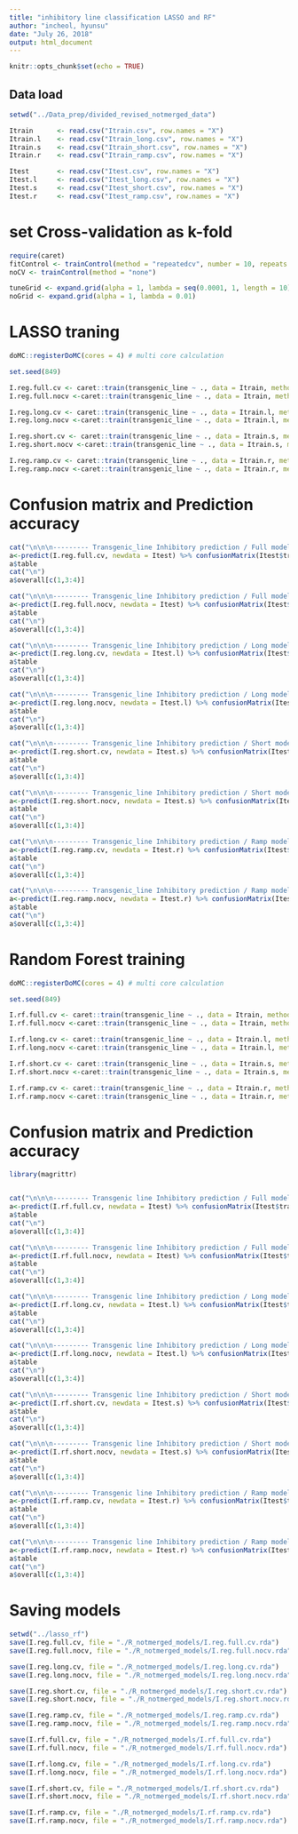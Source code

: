 ```yaml
---
title: "inhibitory line classification LASSO and RF"
author: "incheol, hyunsu"
date: "July 26, 2018"
output: html_document
---
```


```r
knitr::opts_chunk$set(echo = TRUE)
```

## Data load

```r
setwd("../Data_prep/divided_revised_notmerged_data")

Itrain		<- read.csv("Itrain.csv", row.names = "X")
Itrain.l	<- read.csv("Itrain_long.csv", row.names = "X")
Itrain.s	<- read.csv("Itrain_short.csv", row.names = "X")
Itrain.r	<- read.csv("Itrain_ramp.csv", row.names = "X")

Itest		<- read.csv("Itest.csv", row.names = "X")
Itest.l		<- read.csv("Itest_long.csv", row.names = "X")
Itest.s		<- read.csv("Itest_short.csv", row.names = "X")
Itest.r		<- read.csv("Itest_ramp.csv", row.names = "X")
```


# set Cross-validation as k-fold
```r
require(caret)
fitControl <- trainControl(method = "repeatedcv", number = 10, repeats = 5)
noCV <- trainControl(method = "none")

tuneGrid <- expand.grid(alpha = 1, lambda = seq(0.0001, 1, length = 10))
noGrid <- expand.grid(alpha = 1, lambda = 0.01)
```

# LASSO traning
```r
doMC::registerDoMC(cores = 4) # multi core calculation

set.seed(849)

I.reg.full.cv <- caret::train(transgenic_line ~ ., data = Itrain, method = "glmnet", trControl = fitControl, tuneGrid = tuneGrid)
I.reg.full.nocv <-caret::train(transgenic_line ~ ., data = Itrain, method = "glmnet", trControl = noCV, tuneGrid = noGrid)

I.reg.long.cv <- caret::train(transgenic_line ~ ., data = Itrain.l, method = "glmnet", trControl = fitControl, tuneGrid = tuneGrid)
I.reg.long.nocv <-caret::train(transgenic_line ~ ., data = Itrain.l, method = "glmnet", trControl = noCV, tuneGrid = noGrid)

I.reg.short.cv <- caret::train(transgenic_line ~ ., data = Itrain.s, method = "glmnet", trControl = fitControl, tuneGrid = tuneGrid)
I.reg.short.nocv <-caret::train(transgenic_line ~ ., data = Itrain.s, method = "glmnet", trControl = noCV, tuneGrid = noGrid)

I.reg.ramp.cv <- caret::train(transgenic_line ~ ., data = Itrain.r, method = "glmnet", trControl = fitControl, tuneGrid = tuneGrid)
I.reg.ramp.nocv <-caret::train(transgenic_line ~ ., data = Itrain.r, method = "glmnet", trControl = noCV, tuneGrid = noGrid)
```

# Confusion matrix and Prediction accuracy
```r


cat("\n\n\n--------- Transgenic_line Inhibitory prediction / Full model / LASSO with CV ----------\n")
a<-predict(I.reg.full.cv, newdata = Itest) %>% confusionMatrix(Itest$transgenic_line)
a$table
cat("\n")
a$overall[c(1,3:4)]

cat("\n\n\n--------- Transgenic_line Inhibitory prediction / Full model / LASSO without CV ----------\n")
a<-predict(I.reg.full.nocv, newdata = Itest) %>% confusionMatrix(Itest$transgenic_line)
a$table
cat("\n")
a$overall[c(1,3:4)]

cat("\n\n\n--------- Transgenic_line Inhibitory prediction / Long model / LASSO with CV ----------\n")
a<-predict(I.reg.long.cv, newdata = Itest.l) %>% confusionMatrix(Itest$transgenic_line)
a$table
cat("\n")
a$overall[c(1,3:4)]

cat("\n\n\n--------- Transgenic_line Inhibitory prediction / Long model / LASSO without CV ----------\n")
a<-predict(I.reg.long.nocv, newdata = Itest.l) %>% confusionMatrix(Itest$transgenic_line)
a$table
cat("\n")
a$overall[c(1,3:4)]

cat("\n\n\n--------- Transgenic_line Inhibitory prediction / Short model / LASSO with CV ----------\n")
a<-predict(I.reg.short.cv, newdata = Itest.s) %>% confusionMatrix(Itest$transgenic_line)
a$table
cat("\n")
a$overall[c(1,3:4)]

cat("\n\n\n--------- Transgenic_line Inhibitory prediction / Short model / LASSO without CV ----------\n")
a<-predict(I.reg.short.nocv, newdata = Itest.s) %>% confusionMatrix(Itest$transgenic_line)
a$table
cat("\n")
a$overall[c(1,3:4)]

cat("\n\n\n--------- Transgenic_line Inhibitory prediction / Ramp model / LASSO with CV ----------\n")
a<-predict(I.reg.ramp.cv, newdata = Itest.r) %>% confusionMatrix(Itest$transgenic_line)
a$table
cat("\n")
a$overall[c(1,3:4)]

cat("\n\n\n--------- Transgenic_line Inhibitory prediction / Ramp model / LASSO without CV ----------\n")
a<-predict(I.reg.ramp.nocv, newdata = Itest.r) %>% confusionMatrix(Itest$transgenic_line)
a$table
cat("\n")
a$overall[c(1,3:4)]


```


# Random Forest training
```r
doMC::registerDoMC(cores = 4) # multi core calculation

set.seed(849)

I.rf.full.cv <- caret::train(transgenic_line ~ ., data = Itrain, method = "rf", trControl = fitControl)
I.rf.full.nocv <-caret::train(transgenic_line ~ ., data = Itrain, method = "rf", trControl = noCV)

I.rf.long.cv <- caret::train(transgenic_line ~ ., data = Itrain.l, method = "rf", trControl = fitControl)
I.rf.long.nocv <-caret::train(transgenic_line ~ ., data = Itrain.l, method = "rf", trControl = noCV)

I.rf.short.cv <- caret::train(transgenic_line ~ ., data = Itrain.s, method = "rf", trControl = fitControl)
I.rf.short.nocv <-caret::train(transgenic_line ~ ., data = Itrain.s, method = "rf", trControl = noCV)

I.rf.ramp.cv <- caret::train(transgenic_line ~ ., data = Itrain.r, method = "rf", trControl = fitControl)
I.rf.ramp.nocv <-caret::train(transgenic_line ~ ., data = Itrain.r, method = "rf", trControl = noCV)

```


# Confusion matrix and Prediction accuracy
```r
library(magrittr)


cat("\n\n\n--------- Transgenic line Inhibitory prediction / Full model / RANDOM FOREST with CV ----------\n")
a<-predict(I.rf.full.cv, newdata = Itest) %>% confusionMatrix(Itest$transgenic_line)
a$table
cat("\n")
a$overall[c(1,3:4)]

cat("\n\n\n--------- Transgenic line Inhibitory prediction / Full model / RANDOM FOREST without CV ----------\n")
a<-predict(I.rf.full.nocv, newdata = Itest) %>% confusionMatrix(Itest$transgenic_line)
a$table
cat("\n")
a$overall[c(1,3:4)]

cat("\n\n\n--------- Transgenic line Inhibitory prediction / Long model / RANDOM FOREST with CV ----------\n")
a<-predict(I.rf.long.cv, newdata = Itest.l) %>% confusionMatrix(Itest$transgenic_line)
a$table
cat("\n")
a$overall[c(1,3:4)]

cat("\n\n\n--------- Transgenic line Inhibitory prediction / Long model / RANDOM FOREST without CV ----------\n")
a<-predict(I.rf.long.nocv, newdata = Itest.l) %>% confusionMatrix(Itest$transgenic_line)
a$table
cat("\n")
a$overall[c(1,3:4)]

cat("\n\n\n--------- Transgenic line Inhibitory prediction / Short model / RANDOM FOREST with CV ----------\n")
a<-predict(I.rf.short.cv, newdata = Itest.s) %>% confusionMatrix(Itest$transgenic_line)
a$table
cat("\n")
a$overall[c(1,3:4)]

cat("\n\n\n--------- Transgenic line Inhibitory prediction / Short model / RANDOM FOREST without CV ----------\n")
a<-predict(I.rf.short.nocv, newdata = Itest.s) %>% confusionMatrix(Itest$transgenic_line)
a$table
cat("\n")
a$overall[c(1,3:4)]

cat("\n\n\n--------- Transgenic line Inhibitory prediction / Ramp model / RANDOM FOREST with CV ----------\n")
a<-predict(I.rf.ramp.cv, newdata = Itest.r) %>% confusionMatrix(Itest$transgenic_line)
a$table
cat("\n")
a$overall[c(1,3:4)]

cat("\n\n\n--------- Transgenic line Inhibitory prediction / Ramp model / RANDOM FOREST without CV ----------\n")
a<-predict(I.rf.ramp.nocv, newdata = Itest.r) %>% confusionMatrix(Itest$transgenic_line)
a$table
cat("\n")
a$overall[c(1,3:4)]
```

# Saving models
```r
setwd("../lasso_rf")
save(I.reg.full.cv, file = "./R_notmerged_models/I.reg.full.cv.rda")
save(I.reg.full.nocv, file = "./R_notmerged_models/I.reg.full.nocv.rda")

save(I.reg.long.cv, file = "./R_notmerged_models/I.reg.long.cv.rda")
save(I.reg.long.nocv, file = "./R_notmerged_models/I.reg.long.nocv.rda")

save(I.reg.short.cv, file = "./R_notmerged_models/I.reg.short.cv.rda")
save(I.reg.short.nocv, file = "./R_notmerged_models/I.reg.short.nocv.rda")

save(I.reg.ramp.cv, file = "./R_notmerged_models/I.reg.ramp.cv.rda")
save(I.reg.ramp.nocv, file = "./R_notmerged_models/I.reg.ramp.nocv.rda")

save(I.rf.full.cv, file = "./R_notmerged_models/I.rf.full.cv.rda")
save(I.rf.full.nocv, file = "./R_notmerged_models/I.rf.full.nocv.rda")

save(I.rf.long.cv, file = "./R_notmerged_models/I.rf.long.cv.rda")
save(I.rf.long.nocv, file = "./R_notmerged_models/I.rf.long.nocv.rda")

save(I.rf.short.cv, file = "./R_notmerged_models/I.rf.short.cv.rda")
save(I.rf.short.nocv, file = "./R_notmerged_models/I.rf.short.nocv.rda")

save(I.rf.ramp.cv, file = "./R_notmerged_models/I.rf.ramp.cv.rda")
save(I.rf.ramp.nocv, file = "./R_notmerged_models/I.rf.ramp.nocv.rda")

```